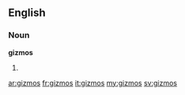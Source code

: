 ==English==
===Noun===
'''gizmos'''
# {{plural of|[[gizmo]]}}

[[ar:gizmos]]
[[fr:gizmos]]
[[it:gizmos]]
[[my:gizmos]]
[[sv:gizmos]]